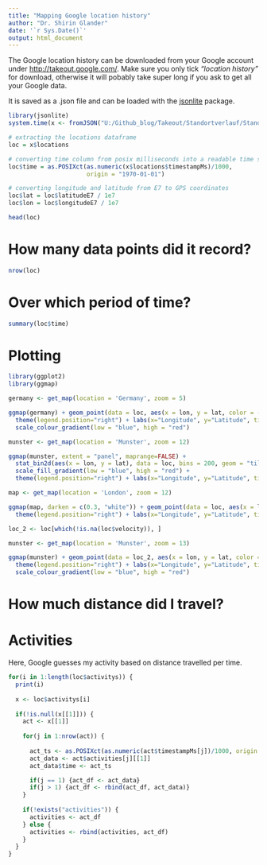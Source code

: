 ```yaml
---
title: "Mapping Google location history"
author: "Dr. Shirin Glander"
date: '`r Sys.Date()`'
output: html_document
---
```



The Google location history can be downloaded from your Google account under [http://takeout.google.com/](http://takeout.google.com/). Make sure you only tick *"location history"* for download, otherwise it will pobably take super long if you ask to get all your Google data.

It is saved as a .json file and can be loaded with the [jsonlite](https://cran.r-project.org/web/packages/jsonlite/index.html) package.

```r
library(jsonlite)
system.time(x <- fromJSON("U:/Github_blog/Takeout/Standortverlauf/Standortverlauf.json"))
```

```r
# extracting the locations dataframe
loc = x$locations

# converting time column from posix milliseconds into a readable time scale
loc$time = as.POSIXct(as.numeric(x$locations$timestampMs)/1000,
                      origin = "1970-01-01")

# converting longitude and latitude from E7 to GPS coordinates
loc$lat = loc$latitudeE7 / 1e7
loc$lon = loc$longitudeE7 / 1e7
```

```r
head(loc)
```

# How many data points did it record?

```r
nrow(loc)
```

# Over which period of time?

```r
summary(loc$time)
```

# Plotting

```r
library(ggplot2)
library(ggmap)
```

```r
germany <- get_map(location = 'Germany', zoom = 5)

ggmap(germany) + geom_point(data = loc, aes(x = lon, y = lat, color = -accuracy), alpha = .1) + 
  theme(legend.position="right") + labs(x="Longitude", y="Latitude", title="Location history Europe") +
  scale_colour_gradient(low = "blue", high = "red")
```


```r
munster <- get_map(location = 'Munster', zoom = 12)

ggmap(munster, extent = "panel", maprange=FALSE) +
  stat_bin2d(aes(x = lon, y = lat), data = loc, bins = 200, geom = "tile") +
  scale_fill_gradient(low = "blue", high = "red") +
  theme(legend.position="right") + labs(x="Longitude", y="Latitude", title="Location history Münster")
```

```r
map <- get_map(location = 'London', zoom = 12)

ggmap(map, darken = c(0.3, "white")) + geom_point(data = loc, aes(x = lon, y = lat), color = "red", alpha = .1) +
  theme(legend.position="right") + labs(x="Longitude", y="Latitude", title="Location history London")

```

```r
loc_2 <- loc[which(!is.na(loc$velocity)), ]

munster <- get_map(location = 'Munster', zoom = 13)

ggmap(munster) + geom_point(data = loc_2, aes(x = lon, y = lat, color = velocity), alpha = .1) + 
  theme(legend.position="right") + labs(x="Longitude", y="Latitude", title="Location history Europe") +
  scale_colour_gradient(low = "blue", high = "red")
```

# How much distance did I travel?

# Activities

Here, Google guesses my activity based on distance travelled per time.

```r
for(i in 1:length(loc$activitys)) {
  print(i)
  
  x <- loc$activitys[i]
  
  if(!is.null(x[[1]])) {
    act <- x[[1]]
    
    for(j in 1:nrow(act)) {
      
      act_ts <- as.POSIXct(as.numeric(act$timestampMs[j])/1000, origin = "1970-01-01")
      act_data <- act$activities[j][[1]]
      act_data$time <- act_ts

      if(j == 1) {act_df <- act_data}
      if(j > 1) {act_df <- rbind(act_df, act_data)}
    }
    
    if(!exists("activities")) {
      activities <- act_df
    } else {
      activities <- rbind(activities, act_df)
    }
  }
}
```



